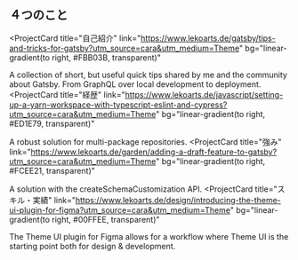 ## ４つのこと

<ProjectCard
  title="自己紹介"
  link="https://www.lekoarts.de/gatsby/tips-and-tricks-for-gatsby?utm_source=cara&utm_medium=Theme"
  bg="linear-gradient(to right,  #FBB03B, transparent)"
>
  A collection of short, but useful quick tips shared by me and the community
  about Gatsby. From GraphQL over local development to deployment.
</ProjectCard>
<ProjectCard
  title="経歴"
  link="https://www.lekoarts.de/javascript/setting-up-a-yarn-workspace-with-typescript-eslint-and-cypress?utm_source=cara&utm_medium=Theme"
  bg="linear-gradient(to right, #ED1E79, transparent)"
>
  A robust solution for multi-package repositories.
</ProjectCard>
<ProjectCard
  title="強み"
  link="https://www.lekoarts.de/garden/adding-a-draft-feature-to-gatsby?utm_source=cara&utm_medium=Theme"
  bg="linear-gradient(to right, #FCEE21, transparent)"
>
  A solution with the createSchemaCustomization API.
</ProjectCard>
<ProjectCard
  title="スキル・実績"
  link="https://www.lekoarts.de/design/introducing-the-theme-ui-plugin-for-figma?utm_source=cara&utm_medium=Theme"
  bg="linear-gradient(to right, #00FFEE, transparent)"
>
  The Theme UI plugin for Figma allows for a workflow where Theme UI is the
  starting point both for design & development.
</ProjectCard>
